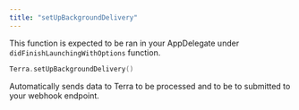 ```yaml
---
title: "setUpBackgroundDelivery"
---
```

This function is expected to be ran in your AppDelegate under `didFinishLaunchingWithOptions` function.

```swift
Terra.setUpBackgroundDelivery()

```

Automatically sends data to Terra to be processed and to be to submitted to your webhook endpoint.



